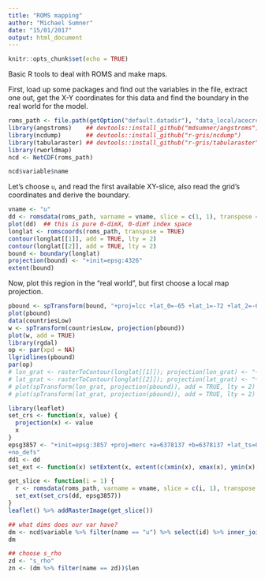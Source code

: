 ```yaml
---
title: "ROMS mapping"
author: "Michael Sumner"
date: "15/01/2017"
output: html_document
---
```


```r
knitr::opts_chunk$set(echo = TRUE)
```


Basic R tools to deal with ROMS and make maps. 

First, load up some packages and find out the variables in the file, extract one out, get the X-Y coordinates for this data and find the boundary in the real world for the model. 


```r
roms_path <- file.path(getOption("default.datadir"), "data_local/acecrc.org.au/ROMS/mertz_sample/mer_his_1992_01.nc")
library(angstroms)    ## devtools::install_github("mdsumner/angstroms")
library(ncdump)       ## devtools::install_github("r-gris/ncdump")
library(tabularaster) ## devtools::install_github("r-gris/tabularaster")
library(rworldmap)
ncd <- NetCDF(roms_path)

ncd$variable$name

```

Let's choose `u`, and read the first available XY-slice, also read the grid's coordinates and derive the boundary. 

```r

vname <- "u"
dd <- romsdata(roms_path, varname = vname, slice = c(1, 1), transpose = TRUE)
plot(dd)  ## this is pure 0-dimX, 0-dimY index space
longlat <- romscoords(roms_path, transpose = TRUE)
contour(longlat[[1]], add = TRUE, lty = 2)
contour(longlat[[2]], add = TRUE, lty = 2)
bound <- boundary(longlat)
projection(bound) <- "+init=epsg:4326"
extent(bound)
```


Now, plot this region in the "real world", but first choose a local map projection. 

```r
pbound <- spTransform(bound, "+proj=lcc +lat_0=-65 +lat_1=-72 +lat_2=-60 +lon_0=147 +ellps=WGS84 +no_defs")
plot(pbound)
data(countriesLow)
w <- spTransform(countriesLow, projection(pbound))
plot(w, add = TRUE)
library(rgdal)
op <- par(xpd = NA)
llgridlines(pbound)
par(op)
# lon_grat <- rasterToContour(longlat[[1]]); projection(lon_grat) <- "+init=epsg:4326"
# lat_grat <- rasterToContour(longlat[[2]]); projection(lat_grat) <- "+init=epsg:4326"
# plot(spTransform(lon_grat, projection(pbound)), add = TRUE, lty = 2)
# plot(spTransform(lat_grat, projection(pbound)), add = TRUE, lty = 2)
```


```r
library(leaflet)
set_crs <- function(x, value) {
  projection(x) <- value
  x
}
epsg3857 <- "+init=epsg:3857 +proj=merc +a=6378137 +b=6378137 +lat_ts=0.0 +lon_0=0.0 +x_0=0.0 +y_0=0 +k=1.0 +units=m +nadgrids=@null
+no_defs"
dd1 <- dd
set_ext <- function(x) setExtent(x, extent(c(xmin(x), xmax(x), ymin(x), ymax(x)) * 10))

get_slice <- function(i = 1) {
  r <- romsdata(roms_path, varname = vname, slice = c(i, 1), transpose = TRUE)
  set_ext(set_crs(dd, epsg3857))
}
leaflet() %>% addRasterImage(get_slice())

```


```r
## what dims does our var have?
dm <- ncd$variable %>% filter(name == "u") %>% select(id) %>% inner_join(ncd$vardim) %>% inner_join(ncd$dimension, c("dimids" = "id"))
dm

## choose s_rho 
zd <- "s_rho"
zn <- (dm %>% filter(name == zd))$len


```
